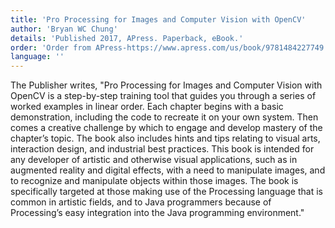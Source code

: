 ```yaml
---
title: 'Pro Processing for Images and Computer Vision with OpenCV'
author: 'Bryan WC Chung'
details: 'Published 2017, APress. Paperback, eBook.'
order: 'Order from APress-https://www.apress.com/us/book/9781484227749'
language: ''
---
```


The Publisher writes, "Pro Processing for Images and Computer Vision with OpenCV is a step-by-step training tool that guides you through a series of worked examples in linear order. Each chapter begins with a basic demonstration, including the code to recreate it on your own system. Then comes a creative challenge by which to engage and develop mastery of the chapter’s topic. The book also includes hints and tips relating to visual arts, interaction design, and industrial best practices. This book is intended for any developer of artistic and otherwise visual applications, such as in augmented reality and digital effects, with a need to manipulate images, and to recognize and manipulate objects within those images. The book is specifically targeted at those making use of the Processing language that is common in artistic fields, and to Java programmers because of Processing’s easy integration into the Java programming environment."

